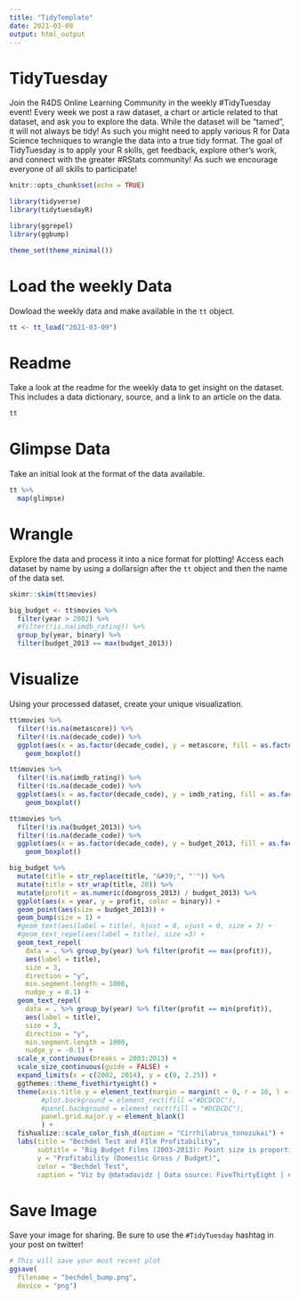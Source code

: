 ```yaml
---
title: "TidyTemplate"
date: 2021-03-09
output: html_output
---
```


# TidyTuesday

Join the R4DS Online Learning Community in the weekly #TidyTuesday event!
Every week we post a raw dataset, a chart or article related to that dataset, and ask you to explore the data.
While the dataset will be “tamed”, it will not always be tidy! As such you might need to apply various R for Data Science techniques to wrangle the data into a true tidy format.
The goal of TidyTuesday is to apply your R skills, get feedback, explore other’s work, and connect with the greater #RStats community!
As such we encourage everyone of all skills to participate!

```r

knitr::opts_chunk$set(echo = TRUE)

library(tidyverse)
library(tidytuesdayR)

library(ggrepel)
library(ggbump)

theme_set(theme_minimal())
```

# Load the weekly Data

Dowload the weekly data and make available in the `tt` object.

```r

tt <- tt_load("2021-03-09")

```


# Readme

Take a look at the readme for the weekly data to get insight on the dataset.
This includes a data dictionary, source, and a link to an article on the data.

```r

tt

```


# Glimpse Data

Take an initial look at the format of the data available.

```r

tt %>% 
  map(glimpse)

```

# Wrangle

Explore the data and process it into a nice format for plotting! Access each dataset by name by using a dollarsign after the `tt` object and then the name of the data set.

```r
skimr::skim(tt$movies)


```
```r
big_budget <- tt$movies %>%
  filter(year > 2002) %>%
  #filter(!is.na(imdb_rating)) %>%
  group_by(year, binary) %>%
  filter(budget_2013 == max(budget_2013))
```



# Visualize

Using your processed dataset, create your unique visualization.

```r
tt$movies %>%
  filter(!is.na(metascore)) %>%
  filter(!is.na(decade_code)) %>%
  ggplot(aes(x = as.factor(decade_code), y = metascore, fill = as.factor(binary))) +
    geom_boxplot()
```

```r
tt$movies %>%
  filter(!is.na(imdb_rating)) %>%
  filter(!is.na(decade_code)) %>%
  ggplot(aes(x = as.factor(decade_code), y = imdb_rating, fill = as.factor(binary))) +
    geom_boxplot()
```
```r
tt$movies %>%
  filter(!is.na(budget_2013)) %>%
  filter(!is.na(decade_code)) %>%
  ggplot(aes(x = as.factor(decade_code), y = budget_2013, fill = as.factor(binary))) +
    geom_boxplot()
```

```r
big_budget %>%
  mutate(title = str_replace(title, "&#39;", "'")) %>%
  mutate(title = str_wrap(title, 20)) %>%
  mutate(profit = as.numeric(domgross_2013) / budget_2013) %>%
  ggplot(aes(x = year, y = profit, color = binary)) +
  geom_point(aes(size = budget_2013)) +
  geom_bump(size = 1) +
  #geom_text(aes(label = title), hjust = 0, vjust = 0, size = 3) +
  #geom_text_repel(aes(label = title), size =3) +
  geom_text_repel(
    data = . %>% group_by(year) %>% filter(profit == max(profit)),
    aes(label = title),
    size = 3,
    direction = "y",
    min.segment.length = 1000,
    nudge_y = 0.1) +
  geom_text_repel(
    data = . %>% group_by(year) %>% filter(profit == min(profit)),
    aes(label = title),
    size = 3,
    direction = "y",
    min.segment.length = 1000,
    nudge_y = -0.1) +
  scale_x_continuous(breaks = 2003:2013) +
  scale_size_continuous(guide = FALSE) +
  expand_limits(x = c(2002, 2014), y = c(0, 2.25)) +
  ggthemes::theme_fivethirtyeight() +
  theme(axis.title.y = element_text(margin = margin(t = 0, r = 10, l = 0, b = 0)),
        #plot.background = element_rect(fill ="#DCDCDC"),
        #panel.background = element_rect(fill = "#DCDCDC"),
        panel.grid.major.y = element_blank()
        ) +
  fishualize::scale_color_fish_d(option = "Cirrhilabrus_tonozukai") +
  labs(title = "Bechdel Test and FIlm Profitability",
       subtitle = "Big Budget Films (2003-2013): Point size is proportional to budget",
       y = "Profitability (Domestic Gross / Budget)",
       color = "Bechdel Test",
       caption = "Viz by @datadavidz | Data source: FiveThirtyEight | #TidyTuesday")
```



# Save Image

Save your image for sharing. Be sure to use the `#TidyTuesday` hashtag in your post on twitter! 

```r

# This will save your most recent plot
ggsave(
  filename = "bechdel_bump.png",
  device = "png")

```
